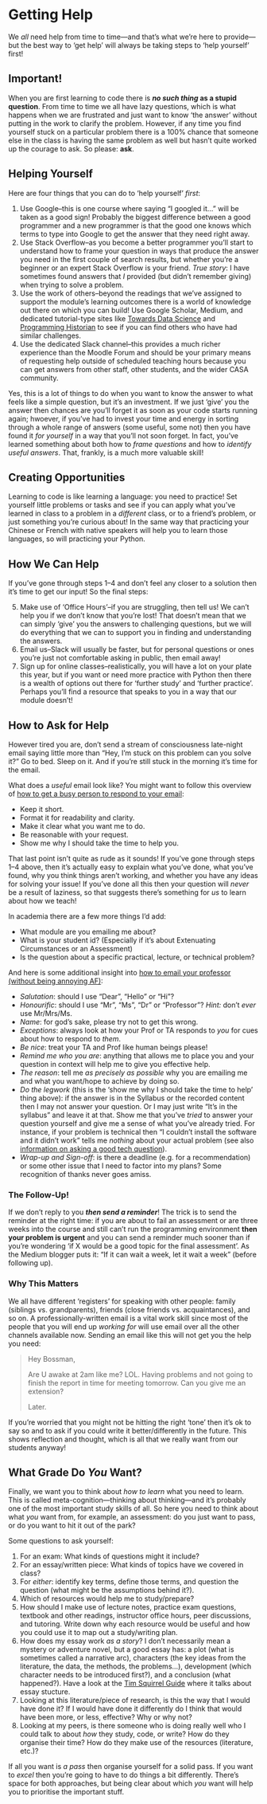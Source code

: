 # Getting Help

We *all* need help from time to time---and that's what we're here to provide---but the best way to 'get help' will always be taking steps to 'help yourself' first!

## Important!

When you are first learning to code there is ***no such thing* as a stupid question**. From time to time we all have lazy questions, which is what happens when we are frustrated and just want to know 'the answer' without putting in the work to clarify the problem. However, if any time you find yourself stuck on a particular problem there is a 100% chance that someone else in the class is having the same problem as well but hasn't quite worked up the courage to ask. So please: **ask**.

## Helping Yourself

Here are four things that you can do to 'help yourself' *first*:

1. Use Google--this is one course where saying "I googled it..." will be taken as a good sign! Probably the biggest difference between a good programmer and a new programmer is that the good one knows which terms to type into Google to get the answer that they need right away.
2. Use Stack Overflow--as you become a better programmer you'll start to understand how to frame your question in ways that produce the answer you need in the first couple of search results, but whether you're a beginner or an expert Stack Overflow is your friend. *True story*: I have sometimes found answers that *I* provided (but didn't remember giving) when trying to solve a problem.
3. Use the work of others--beyond the readings that we've assigned to support the module's learning outcomes there is a world of knowledge out there on which you can build! Use Google Scholar, Medium, and dedicated tutorial-type sites like [Towards Data Science](https://towardsdatascience.com) and [Programming Historian](https://programminghistorian.org) to see if you can find others who have had similar challenges.
4. Use the dedicated Slack channel--this provides a much richer experience than the Moodle Forum and should be your primary means of requesting help outside of scheduled teaching hours because you can get answers from other staff, other students, and the wider CASA community.

Yes, this is a lot of things to do when you want to know the answer to what feels like a simple question, but it's an investment. If we just 'give' you the answer then chances are you'll forget it as soon as your code starts running again; hwoever, if you've had to invest your time and energy in sorting through a whole range of answers (some useful, some not) then you have found it *for yourself* in a way that you'll not soon forget. In fact, you've learned something about both how to *frame questions* and how to *identify useful answers*. That, frankly, is a much more valuable skill!

## Creating Opportunities

Learning to code is like learning a language: you need to practice! Set yourself little problems or tasks and see if you can apply what you've learned in class to a problem in a *different* class, or to a friend's problem, or just something you're curious about! In the same way that practicing your Chinese or French with native speakers will help you to learn those languages, so will practicing your Python.

## How We Can Help

If you've gone through steps 1--4 and don't feel any closer to a solution then it's time to get our input! So the final steps:

5. Make use of 'Office Hours'--if you are struggling, then tell us! We can't help you if we don't know that you're lost! That doesn't mean that we can simply 'give' you the answers to challenging questions, but we will do everything that we can to support you in finding and understanding the answers.
6. Email us--Slack will usually be faster, but for personal questions or ones you're just not comfortable asking in public, then email away!
7. Sign up for online classes--realistically, you will have a lot on your plate this year, but if you want or need more practice with Python then there is a wealth of options out there for 'further study' and 'further practice'. Perhaps you'll find a resource that speaks to you in a way that our module doesn't!

## How to Ask for Help

However tired you are, don't send a stream of consciousness late-night email saying little more than "Hey, I'm stuck on this problem can you solve it?" Go to bed. Sleep on it. And if you're still stuck in the morning it's time for the email.

What does a *useful* email look like? You might want to follow this overview of [how to get a busy person to respond to your email](https://byrslf.co/how-to-get-a-busy-person-to-respond-to-your-email-52e5d4d69671):

- Keep it short.
- Format it for readability and clarity.
- Make it clear what you want me to do.
- Be reasonable with your request.
- Show me why I should take the time to help you.

That last point isn't quite as rude as it sounds! If you've gone through steps 1--4 above, then it's actually easy to explain what you've done, what you've found, why you think things aren't working, and whether you have any ideas for solving your issue! If you've done all this then your question will *never* be a result of laziness, so that suggests there's something for *us* to learn about how we teach!

In academia there are a few more things I'd add:

- What module are you emailing me about?
- What is your student id? (Especially if it's about Extenuating Circumstances or an Assessment)
- Is the question about a specific practical, lecture, or technical problem?

And here is some additional insight into [how to email your professor (without being annoying AF)](https://medium.com/@lportwoodstacer/how-to-email-your-professor-without-being-annoying-af-cf64ae0e4087):

- *Salutation*: should I use "Dear", "Hello" or "Hi"?
- *Honourific*: should I use "Mr", "Ms", "Dr" or "Professor"? *Hint:* don't *ever* use Mr/Mrs/Ms.
- *Name*: for god's sake, please try not to get this wrong.
- *Exceptions*: always look at how your Prof or TA responds to *you* for cues about how to respond to *them*.
- *Be nice*: treat your TA and Prof like human beings please!
- *Remind me who you are*: anything that allows me to place you and your question in context will help me to give you effective help.
- *The reason*: tell me *as precisely as possible* why you are emailing me and what you want/hope to achieve by doing so.
- *Do the legwork* (this is the 'show me why I should take the time to help' thing above): if the answer is in the Syllabus or the recorded content then I may not answer your question. Or I may just write "It's in the syllabus" and leave it at that. Show me that you've *tried* to answer your question yourself and give me a sense of what you've already tried. For instance, if your problem is technical then "I couldn't install the software and it didn't work" tells me *nothing* about your actual problem (see also [information on asking a good tech question](https://www.propublica.org/nerds/how-to-ask-programming-questions)).
- *Wrap-up and Sign-off*: is there a deadline (e.g. for a recommendation) or some other issue that I need to factor into my plans? Some recognition of thanks never goes amiss.

### The Follow-Up!

If we don't reply to you ***then send a reminder***! The trick is to send the reminder at the right time: if you are about to fail an assessment or are three weeks into the course and still can't run the programming environment **then your problem is urgent** and you can send a reminder much sooner than if you're wondering 'if X would be a good topic for the final assessment'. As the Medium blogger puts it: "If it can wait a week, let it wait a week" (before following up).

### Why This Matters

We all have different 'registers' for speaking with other people: family (siblings vs. grandparents), friends (close friends vs. acquaintances), and so on. A professionally-written email is a vital work skill since most of the people that you will end up *working for* will use email over all the other channels available now. Sending an email like this will not get you the help you need:

> Hey Bossman,
>
> Are U awake at 2am like me? LOL. Having problems and not going to finish the report in time for meeting tomorrow. Can you give me an extension?
>
> Later.

If you're worried that you might not be hitting the right 'tone' then it's ok to say so and to ask if you could write it better/differently in the future. This shows reflection and thought, which is all that we really want from our students anyway!

## What Grade Do *You* Want?

Finally, we want you to think about *how to learn* what you need to learn. This is called meta-cognition---thinking about thinking---and it's probably one of the most important study skills of all. So here you need to think about what *you* want from, for example, an assessment: do you just want to pass, or do you want to hit it out of the park?

Some questions to ask yourself:

1. For an exam: What kinds of questions might it include? 
2. For an essay/written piece: What kinds of topics have we covered in class?
3. For *either*:  identify key terms, define those terms, and question the question (what might be the assumptions behind it?).
4. Which of resources would help me to study/prepare? 
5. How should I make use of lecture notes, practice exam questions, textbook and other readings, instructor office hours, peer discussions, and tutoring. Write down why each resource would be useful and how you could use it to map out a study/writing plan.
6. How does my essay work *as a story*? I don't necessarily mean a mystery or adventure novel, but a good essay has: a plot (what is sometimes called a narrative arc), characters (the key ideas from the literature, the data, the methods, the problems...), development (which character needs to be introduced first?), and a conclusion (what happened?). Have a look at the [Tim Squirrel Guide](https://timsquirrell.wordpress.com/2016/10/14/tim-squirrell-how-to-write-undergraduate-essays-super-good-or-at-least-a-little-bit-more-better/) where it talks about essay stucture.
7. Looking at this literature/piece of research, is this the way that I would have done it? If I would have done it differently do I think that would have been more, or less, effective? Why or why not?
8. Looking at my peers, is there someone who is doing really well who I could talk to about *how* they study, code, or write? How do they organise their time? How do they make use of the resources (literature, etc.)?

If all you want is *a pass* then organise yourself for a solid pass. If you want to *excel* then you're going to have to do things a bit differently. There's space for both approaches, but being clear about which *you* want will help you to prioritise the important stuff.
